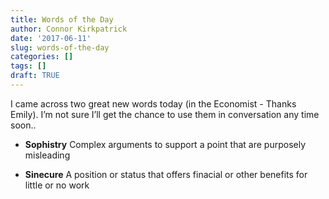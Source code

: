 ```yaml
---
title: Words of the Day
author: Connor Kirkpatrick
date: '2017-06-11'
slug: words-of-the-day
categories: []
tags: []
draft: TRUE
---
```


I came across two great new words today (in the Economist - Thanks Emily).
I'm not sure I'll get the chance to use them in conversation any time soon..

- __Sophistry__ 
Complex arguments to support a point that are purposely misleading

- __Sinecure__
A position or status that offers finacial or other benefits for little or no work